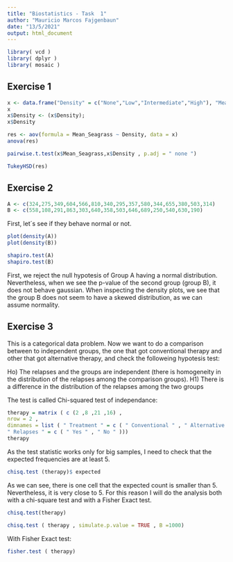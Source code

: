 ```yaml
---
title: "Biostatistics - Task  1"
author: "Mauricio Marcos Fajgenbaun"
date: "13/5/2021"
output: html_document
---
```



```r
library( vcd )
library( dplyr )
library( mosaic )
```


## Exercise 1


```r
x <- data.frame("Density" = c("None","Low","Intermediate","High"), "Mean_Seagrass" = c(34.81,33.13,28.33,15.00))
x
x$Density <- (x$Density);
x$Density
```


```r
res <- aov(formula = Mean_Seagrass ~ Density, data = x)
anova(res)
```

```r
pairwise.t.test(x$Mean_Seagrass,x$Density , p.adj = " none ")
```
```r
TukeyHSD(res)
```

## Exercise 2




```r
A <- c(324,275,349,604,566,810,340,295,357,580,344,655,380,503,314)
B <- c(558,108,291,863,303,640,358,503,646,689,250,540,630,190)
```

First, let´s see if they behave normal or not.

```r
plot(density(A))
plot(density(B))
```

```r
shapiro.test(A)
shapiro.test(B)
```
First, we reject the null hypotesis of Group A having a normal distribution. Nevertheless, when we see the p-value of the second group (group B), it does not behave gaussian. When inspecting the density plots, we see that the group B does not seem to have a skewed distribution, as we can assume normality.

## Exercise 3

This is a categorical data problem. Now we want to do a comparison between to independent groups, the one that got conventional therapy and other that got  alternative therapy, and check the followeing hypotesis test:

Ho) The relapses and the groups are independent (there is homogeneity in the distribution of the relapses among the comparison groups).
H1) There is a difference in the distribution of the relapses among the two groups

The test is called Chi-squared test of independance:

```r
therapy = matrix ( c (2 ,8 ,21 ,16) ,
nrow = 2 ,
dimnames = list ( " Treatment " = c ( " Conventional " , " Alternative " ) ,
" Relapses " = c ( " Yes " , " No " )))
therapy
```




As the test statistic works only for big samples, I need to check that the expected frequencies are at least 5.

```r
chisq.test (therapy)$ expected
```

As we can see, there is one cell that the expected count is smaller than 5. Nevertheless, it is very close to 5. For this reason I will do the analysis both with a chi-square test and with a Fisher Exact test.

```r
chisq.test(therapy)
```


```r
chisq.test ( therapy , simulate.p.value = TRUE , B =1000)
```

With Fisher Exact test:

```r
fisher.test ( therapy)
```

